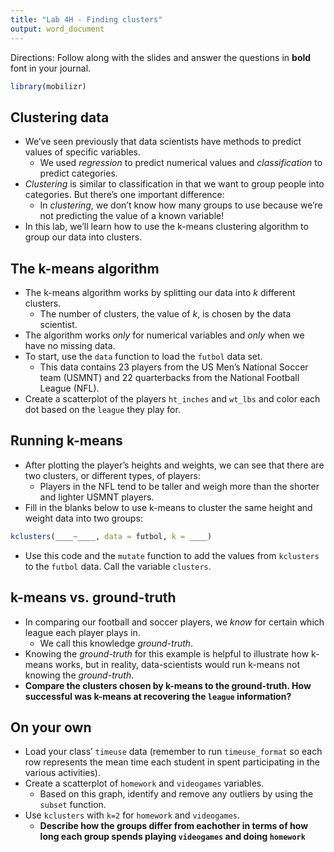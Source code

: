 ```yaml
---
title: "Lab 4H - Finding clusters"
output: word_document
---
```



Directions: Follow along with the slides and answer the questions in **bold** font in your journal.

\newline


```r
library(mobilizr)
```


## Clustering data


- We've seen previously that data scientists have methods to predict values of specific variables.
    - We used _regression_ to predict numerical values and _classification_ to predict categories.
- _Clustering_ is similar to classification in that we want to group people into categories. But there's one important difference:
    - In _clustering_, we don't know how many groups to use because we're not predicting the value of a known variable!
- In this lab, we'll learn how to use the k-means clustering algorithm to group our data into clusters.


## The k-means algorithm


- The k-means algorithm works by splitting our data into _k_ different clusters.
    - The number of clusters, the value of _k_, is chosen by the data scientist.
- The algorithm works _only_ for numerical variables and _only_ when we have no missing data.
- To start, use the `data` function to load the `futbol` data set.
    - This data contains 23 players from the US Men's National Soccer team (USMNT) and 22 quarterbacks from the National Football League (NFL).
- Create a scatterplot of the players `ht_inches` and `wt_lbs` and color each dot based on the `league` they play for.


## Running k-means


- After plotting the player's heights and weights, we can see that there are two clusters, or different types, of players:
    - Players in the NFL tend to be taller and weigh more than the shorter and lighter USMNT players.
- Fill in the blanks below to use k-means to cluster the same height and weight data into two groups:

```r
kclusters(____~____, data = futbol, k = ____)
```

- Use this code and the `mutate` function to add the values from `kclusters` to the `futbol` data. Call the variable `clusters`.


## k-means vs. ground-truth


- In comparing our football and soccer players, we _know_ for certain which league each player plays in.
    - We call this knowledge _ground-truth_.
- Knowing the _ground-truth_ for this example is helpful to illustrate how k-means works, but in reality, data-scientists would run k-means not knowing the _ground-truth_.
- **Compare the clusters chosen by k-means to the ground-truth. How successful was k-means at recovering the `league` information?**


## On your own


- Load your class' `timeuse` data (remember to run `timeuse_format` so each row represents the mean time each student in spent participating in the various activities).
- Create a scatterplot of `homework` and `videogames` variables.
    - Based on this graph, identify and remove any outliers by using the `subset` function.
- Use `kclusters` with `k=2` for `homework` and `videogames`. 
    - **Describe how the groups differ from eachother in terms of how long each group spends playing `videogames` and doing `homework`**

